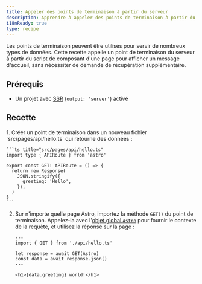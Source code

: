 ```yaml
---
title: Appeler des points de terminaison à partir du serveur
description: Apprendre à appeler des points de terminaison à partir du serveur dans Astro.
i18nReady: true
type: recipe
---
```


Les points de terminaison peuvent être utilisés pour servir de nombreux types de données. Cette recette appelle un point de terminaison du serveur à partir du script de composant d'une page pour afficher un message d'accueil, sans nécessiter de demande de récupération supplémentaire.

## Prérequis

- Un projet avec [SSR](/fr/guides/on-demand-rendering/) (`output: 'server'`) activé

## Recette

<Steps>
1. Créer un point de terminaison dans un nouveau fichier `src/pages/api/hello.ts` qui retourne des données :

    ```ts title="src/pages/api/hello.ts"
    import type { APIRoute } from 'astro'

    export const GET: APIRoute = () => {
      return new Response(
        JSON.stringify({
          greeting: 'Hello',
        }),
      )
    }
    ```

2. Sur n'importe quelle page Astro, importez la méthode `GET()` du point de terminaison. Appelez-la avec l'[objet global `Astro`](/fr/reference/api-reference/) pour fournir le contexte de la requête, et utilisez la réponse sur la page :

    ```astro title="src/pages/index.astro"
    ---
    import { GET } from './api/hello.ts'

    let response = await GET(Astro)
    const data = await response.json()
    ---

    <h1>{data.greeting} world!</h1>
    ```
</Steps>
